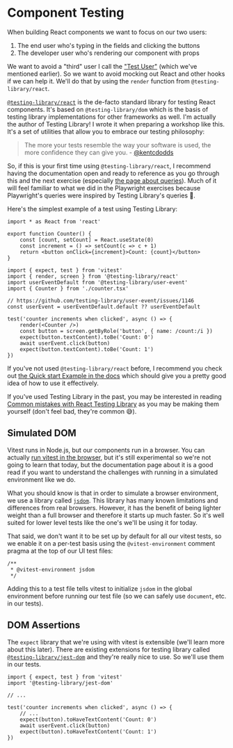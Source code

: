 # Component Testing

When building React components we want to focus on our two users:

1. The end user who's typing in the fields and clicking the buttons
2. The developer user who's rendering our component with props

We want to avoid a "third" user I call the
["Test User"](https://kentcdodds.com/blog/avoid-the-test-user) (which we've
mentioned earlier). So we want to avoid mocking out React and other hooks if we
can help it. We'll do that by using the `render` function from
`@testing-library/react`.

[`@testing-library/react`](https://testing-library.com/react) is the de-facto
standard library for testing React components. It's based on
`@testing-library/dom` which is the basis of testing library implementations for
other frameworks as well.
I'm actually the author of Testing Library! I wrote it when preparing a workshop
like this. It's a set of utilities that allow you to embrace our testing
philosophy:

> The more your tests resemble the way your software is used, the more
> confidence they can give you. - [@kentcdodds](https://twitter.com/kentcdodds/status/977018512689455106)

So, if this is your first time using `@testing-library/react`, I recommend
having the documentation open and ready to reference as you go through this
and the next exercise (especially
[the page about queries](https://testing-library.com/docs/queries/about)). Much
of it will feel familiar to what we did in the Playwright exercises because
Playwright's queries were inspired by Testing Library's queries 🎉.

Here's the simplest example of a test using Testing Library:

```tsx filename=counter.tsx
import * as React from 'react'

export function Counter() {
	const [count, setCount] = React.useState(0)
	const increment = () => setCount(c => c + 1)
	return <button onClick={increment}>Count: {count}</button>
}
```

```tsx filename=counter.test.tsx
import { expect, test } from 'vitest'
import { render, screen } from '@testing-library/react'
import userEventDefault from '@testing-library/user-event'
import { Counter } from './counter.tsx'

// https://github.com/testing-library/user-event/issues/1146
const userEvent = userEventDefault.default ?? userEventDefault

test('counter increments when clicked', async () => {
	render(<Counter />)
	const button = screen.getByRole('button', { name: /count:/i })
	expect(button.textContent).toBe('Count: 0')
	await userEvent.click(button)
	expect(button.textContent).toBe('Count: 1')
})
```

If you've not used `@testing-library/react` before, I recommend you check out
[the Quick start Example in the docs](https://testing-library.com/docs/react-testing-library/example-intro)
which should give you a pretty good idea of how to use it effectively.

If you've used Testing Library in the past, you may be interested in reading
[Common mistakes with React Testing Library](https://kentcdodds.com/blog/common-mistakes-with-react-testing-library)
as you may be making them yourself (don't feel bad, they're common 😅).

## Simulated DOM

Vitest runs in Node.js, but our components run in a browser. You can actually
[run vitest in the browser](https://vitest.dev/guide/browser.html), but it's
still experimental so we're not going to learn that today, but the
documentation page about it is a good read if you want to understand the
challenges with running in a simulated environment like we do.

What you should know is that in order to simulate a browser environment, we use
a library called [`jsdom`](https://npm.im/jsdom). This library has many known
limitations and differences from real browsers. However, it has the benefit of
being lighter weight than a full browser and therefore it starts up much faster.
So it's well suited for lower level tests like the one's we'll be using it for
today.

That said, we don't want it to be set up by default for all our vitest tests,
so we enable it on a per-test basis using the `@vitest-environment` comment
pragma at the top of our UI test files:

```tsx filename=some-file.test.tsx
/**
 * @vitest-environment jsdom
 */
```

Adding this to a test file tells vitest to initialize `jsdom` in the global
environment before running our test file (so we can safely use `document`, etc.
in our tests).

## DOM Assertions

The `expect` library that we're using with vitest is extensible (we'll learn
more about this later). There are existing extensions for testing library called
[`@testing-library/jest-dom`](https://testing-library.com/docs/ecosystem-jest-dom)
and they're really nice to use. So we'll use them in our tests.

```tsx filename=counter.test.tsx
import { expect, test } from 'vitest'
import '@testing-library/jest-dom'

// ...

test('counter increments when clicked', async () => {
	// ...
	expect(button).toHaveTextContent('Count: 0')
	await userEvent.click(button)
	expect(button).toHaveTextContent('Count: 1')
})
```
